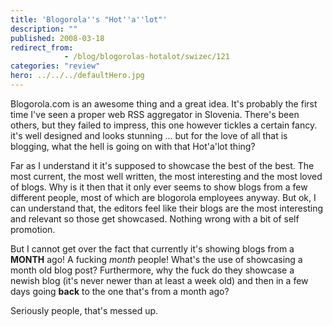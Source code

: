 ```yaml
---
title: 'Blogorola''s "Hot''a''lot"'
description: ""
published: 2008-03-18
redirect_from: 
            - /blog/blogorolas-hotalot/swizec/121
categories: "review"
hero: ../../../defaultHero.jpg
---
```

Blogorola.com is an awesome thing and a great idea. It&#x27;s probably the first time I&#x27;ve seen a proper web RSS aggregator in Slovenia. There&#x27;s been others, but they failed to impress, this one however tickles a certain fancy. it&#x27;s well designed and looks stunning ... but for the love of all that is blogging, what the hell is going on with that Hot&#x27;a&#x27;lot thing?

Far as I understand it it&#x27;s supposed to showcase the best of the best. The most current, the most well written, the most interesting and the most loved of blogs. Why is it then that it only ever seems to show blogs from a few different people, most of which are blogorola employees anyway. But ok, I can understand that, the editors feel like their blogs are the most interesting and relevant so those get showcased. Nothing wrong with a bit of self promotion.

But I cannot get over the fact that currently it&#x27;s showing blogs from a **MONTH** ago! A fucking _month_ people! What&#x27;s the use of showcasing a month old blog post? Furthermore, why the fuck do they showcase a newish blog (it&#x27;s never newer than at least a week old) and then in a few days going **back** to the one that&#x27;s from a month ago?

Seriously people, that&#x27;s messed up.